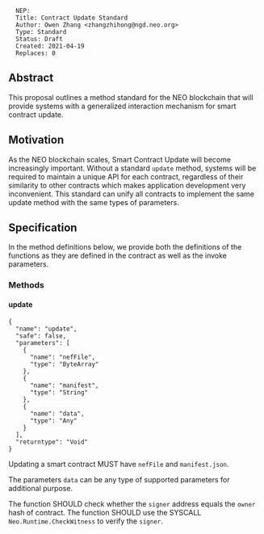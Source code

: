 <pre>
  NEP:
  Title: Contract Update Standard
  Author: Owen Zhang <zhangzhihong@ngd.neo.org>
  Type: Standard
  Status: Draft
  Created: 2021-04-19
  Replaces: 0
</pre>



==Abstract==

This proposal outlines a method standard for the NEO blockchain that will provide systems with a generalized interaction mechanism for smart contract update.

==Motivation==

As the NEO blockchain scales, Smart Contract Update will become increasingly important.  Without a standard <code>update</code> method, systems will be required to maintain a unique API for each contract, regardless of their similarity to other contracts which makes application development very inconvenient. This standard can unify all contracts to implement the same update method with the same types of parameters.

==Specification==

In the method definitions below, we provide both the definitions of the functions as they are defined in the contract as well as the invoke parameters.

===Methods===

====update====

<pre>
{
  "name": "update",
  "safe": false,
  "parameters": [
    {
      "name": "nefFile",
      "type": "ByteArray"
    },
    {
      "name": "manifest",
      "type": "String"
    },
    {
      "name": "data",
      "type": "Any"
    }
  ],
  "returntype": "Void"
}
</pre>

Updating a smart contract MUST have <code>nefFile</code> and <code>manifest.json</code>.

The parameters <code>data</code> can be any type of supported parameters for additional purpose.

The function SHOULD check whether the <code>signer</code> address equals the <code>owner</code> hash of contract. The function SHOULD use the SYSCALL <code>Neo.Runtime.CheckWitness</code> to verify the <code>signer</code>.
